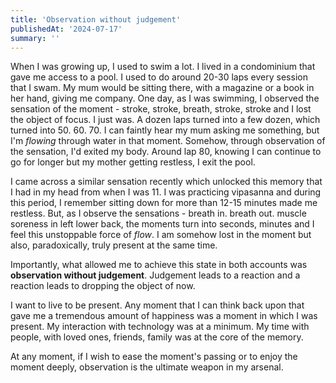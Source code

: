 ```yaml
---
title: 'Observation without judgement'
publishedAt: '2024-07-17'
summary: ''
---
```


When I was growing up, I used to swim a lot. I lived in a condominium that gave me access to a pool. I used to do around 20-30 laps every session that I swam. My mum would be sitting there, with a magazine or a book in her hand, giving me company. One day, as I was swimming, I observed the sensation of the moment - stroke, stroke, breath, stroke, stroke and I lost the object of focus. I just was. A dozen laps turned into a few dozen, which turned into 50. 60. 70. I can faintly hear my mum asking me something, but I'm *flowing* through water in that moment. Somehow, through observation of the sensation, I'd exited my body. Around lap 80, knowing I can continue to go for longer but my mother getting restless, I exit the pool.

I came across a similar sensation recently which unlocked this memory that I had in my head from when I was 11. I was practicing vipasanna and during this period, I remember sitting down for more than 12-15 minutes made me restless. But, as I observe the sensations - breath in. breath out. muscle soreness in left lower back, the moments turn into seconds, minutes and I feel this unstoppable force of *flow*. I am somehow lost in the moment but also, paradoxically, truly present at the same time. 

Importantly, what allowed me to achieve this state in both accounts was **observation without judgement**. Judgement leads to a reaction and a reaction leads to dropping the object of now. 

I want to live to be present. Any moment that I can think back upon that gave me a tremendous amount of happiness was a moment in which I was present. My interaction with technology was at a minimum. My time with people, with loved ones, friends, family was at the core of the memory.

At any moment, if I wish to ease the moment's passing or to enjoy the moment deeply, observation is the ultimate weapon in my arsenal.